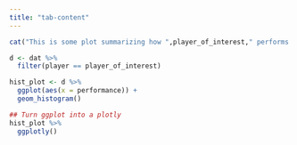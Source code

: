 ```yaml
---
title: "tab-content"
---
```


```r

cat("This is some plot summarizing how ",player_of_interest," performs!\n\n")
```

```r
d <- dat %>%
  filter(player == player_of_interest)

hist_plot <- d %>%
  ggplot(aes(x = performance)) +
  geom_histogram()

## Turn ggplot into a plotly
hist_plot %>%
  ggplotly()
  
```  

